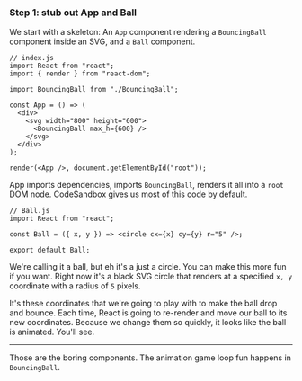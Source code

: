 ### Step 1: stub out App and Ball

We start with a skeleton: An `App` component rendering a `BouncingBall`
component inside an SVG, and a `Ball` component.

```{.javascript caption="App component"}
// index.js
import React from "react";
import { render } from "react-dom";

import BouncingBall from "./BouncingBall";

const App = () => (
  <div>
    <svg width="800" height="600">
      <BouncingBall max_h={600} />
    </svg>
  </div>
);

render(<App />, document.getElementById("root"));
```

App imports dependencies, imports `BouncingBall`, renders it all into a `root`
DOM node. CodeSandbox gives us most of this code by default.

```{.javascript caption="Ball component"}
// Ball.js
import React from "react";

const Ball = ({ x, y }) => <circle cx={x} cy={y} r="5" />;

export default Ball;
```

We're calling it a ball, but eh it's a just a circle. You can make this more
fun if you want. Right now it's a black SVG circle that renders at a specified
`x, y` coordinate with a radius of `5` pixels.

It's these coordinates that we're going to play with to make the ball drop and
bounce. Each time, React is going to re-render and move our ball to its new
coordinates. Because we change them so quickly, it looks like the ball is
animated. You'll see.

---

Those are the boring components. The animation game loop fun happens in
`BouncingBall`.